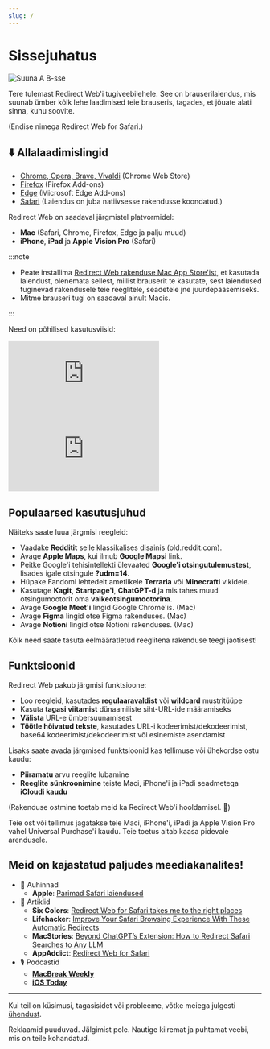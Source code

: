 ```yaml
---
slug: /
---
```



# Sissejuhatus

<div style={{display: "flex", flexDirection: "column", alignItems: "flex-start", marginBottom: "25px"}}>
  <img src="./img/redirect-a-to-b.png" style={{display: "block", minWidth: "360px", maxWidth: "500px", width: "100%", height: "auto", marginBottom: "25px"}} alt="Suuna A B-sse" />
  <ExtensionStoreLinks />
</div>

Tere tulemast Redirect Web'i tugiveebilehele. See on brauserilaiendus, mis suunab ümber kõik lehe laadimised teie brauseris, tagades, et jõuate alati sinna, kuhu soovite.

(Endise nimega Redirect Web for Safari.)

## ⬇️ Allalaadimislingid

- [Chrome, Opera, Brave, Vivaldi](https://chromewebstore.google.com/detail/ffglckbhfbfmdkefdmjbhpnffkcmlhdh) (Chrome Web Store)
- [Firefox](https://addons.mozilla.org/firefox/addon/redirect-web/) (Firefox Add-ons)
- [Edge](https://microsoftedge.microsoft.com/addons/detail/hmfkakfdccgdpgemaicfgngnmflefpga) (Microsoft Edge Add-ons)
- [Safari](https://apps.apple.com/app/id1571283503) (Laiendus on juba natiivsesse rakendusse koondatud.)

Redirect Web on saadaval järgmistel platvormidel:

- **Mac** (Safari, Chrome, Firefox, Edge ja palju muud)
- **iPhone**, **iPad** ja **Apple Vision Pro** (Safari)

:::note

- Peate installima [Redirect Web rakenduse Mac App Store'ist](https://apps.apple.com/app/id1571283503), et kasutada laiendust, olenemata sellest, millist brauserit te kasutate, sest laiendused tuginevad rakendusele teie reeglitele, seadetele jne juurdepääsemiseks.
- Mitme brauseri tugi on saadaval ainult Macis.

:::

Need on põhilised kasutusviisid:

<iframe style={{width:"100%", aspectRatio:"9/16", height:"auto", maxHeight:"60vh", maxWidth:"35vh"}} src="https://www.youtube.com/embed/NaQ5X-v-qJU" title="iOS demo video (YouTube)" frameborder="0" allow="accelerometer; autoplay; clipboard-write; encrypted-media; gyroscope; picture-in-picture; web-share" allowfullscreen></iframe>

<iframe style={{width:"100%", aspectRatio:"17/9", height:"auto", maxHeight:"100vh"}} src="https://www.youtube.com/embed/5eU89Gu73SQ" title="macOS demo video (YouTube)" frameborder="0" allow="accelerometer; autoplay; clipboard-write; encrypted-media; gyroscope; picture-in-picture; web-share" allowfullscreen></iframe>

## Populaarsed kasutusjuhud

Näiteks saate luua järgmisi reegleid:

- Vaadake **Redditit** selle klassikalises disainis (old.reddit.com).
- Avage **Apple Maps**, kui ilmub **Google Mapsi** link.
- Peitke Google'i tehisintellekti ülevaated **Google'i otsingutulemustest**, lisades igale otsingule **?udm=14**.
- Hüpake Fandomi lehtedelt ametlikele **Terraria** või **Minecrafti** vikidele.
- Kasutage **Kagit**, **Startpage'i**, **ChatGPT-d** ja mis tahes muud otsingumootorit oma **vaikeotsingumootorina**.
- Avage **Google Meet'i** lingid Google Chrome'is. (Mac)
- Avage **Figma** lingid otse Figma rakenduses. (Mac)
- Avage **Notioni** lingid otse Notioni rakenduses. (Mac)

Kõik need saate tasuta eelmääratletud reeglitena rakenduse teegi jaotisest!

## Funktsioonid

Redirect Web pakub järgmisi funktsioone:

- Loo reegleid, kasutades **regulaaravaldist** või **wildcard** mustritüüpe
- Kasuta **tagasi viitamist** dünaamiliste siht-URL-ide määramiseks
- **Välista** URL-e ümbersuunamisest
- **Töötle hõivatud tekste**, kasutades URL-i kodeerimist/dekodeerimist, base64 kodeerimist/dekodeerimist või esinemiste asendamist

Lisaks saate avada järgmised funktsioonid kas tellimuse või ühekordse ostu kaudu:

- **Piiramatu** arvu reeglite lubamine
- **Reeglite sünkroonimine** teiste Maci, iPhone'i ja iPadi seadmetega **iCloudi kaudu**

(Rakenduse ostmine toetab meid ka Redirect Web'i hooldamisel. 🙏)

Teie ost või tellimus jagatakse teie Maci, iPhone'i, iPadi ja Apple Vision Pro vahel Universal Purchase'i kaudu. Teie toetus aitab kaasa pidevale arendusele.

## Meid on kajastatud paljudes meediakanalites!

* 🏅 Auhinnad
    * **Apple**: [Parimad Safari laiendused](https://apps.apple.com/us/story/id1377753262)
* 📰 Artiklid
    * **Six Colors**: [Redirect Web for Safari takes me to the right places](https://sixcolors.com/post/2022/11/redirect-web-for-safari-takes-me-to-the-right-places/)
    * **Lifehacker**: [Improve Your Safari Browsing Experience With These Automatic Redirects](https://lifehacker.com/improve-your-safari-browsing-experience-with-these-auto-1849812013)
    * **MacStories**: [Beyond ChatGPT’s Extension: How to Redirect Safari Searches to Any LLM](https://www.macstories.net/tutorials/beyond-chatgpts-extension-how-to-redirect-safari-searches-to-any-llm/)
    * **AppAddict**: [Redirect Web for Safari](https://appaddict.app/post/redirect-web-for-safari)
* 🎙️ Podcastid
    * [**MacBreak Weekly**](https://youtu.be/I251K3L2s88?t=7427)
    * [**iOS Today**](https://youtu.be/cWkwH84b6M4?t=636)

---

Kui teil on küsimusi, tagasisidet või probleeme, võtke meiega julgesti [ühendust](contact-us).

Reklaamid puuduvad. Jälgimist pole. Nautige kiiremat ja puhtamat veebi, mis on teile kohandatud.